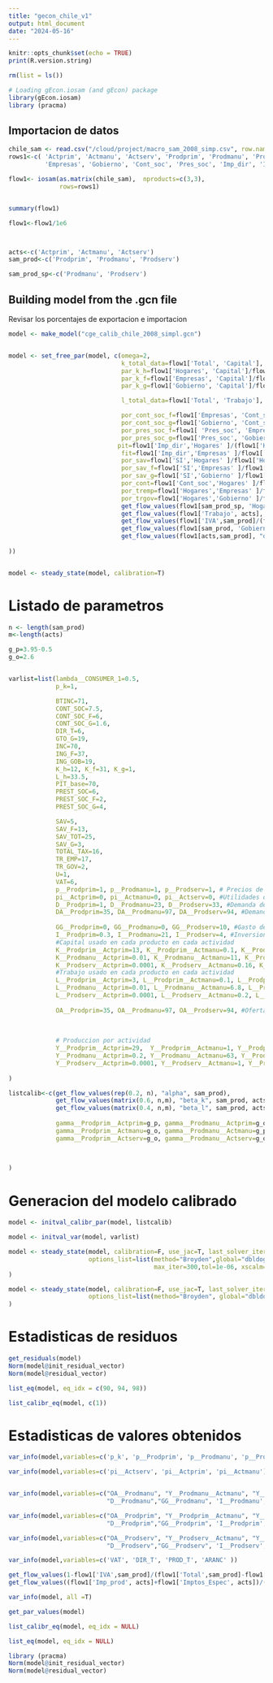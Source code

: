 ```yaml
---
title: "gecon_chile_v1"
output: html_document
date: "2024-05-16"
---
```


```r
knitr::opts_chunk$set(echo = TRUE)
print(R.version.string)

rm(list = ls())

# Loading gEcon.iosam (and gEcon) package
library(gEcon.iosam)
library (pracma)
```

## Importacion de datos



```r
chile_sam <- read.csv("/cloud/project/macro_sam_2008_simp.csv", row.names=1)
rows1<-c( 'Actprim', 'Actmanu', 'Actserv', 'Prodprim', 'Prodmanu', 'Prodserv', 'Trabajo', 'Capital', 'Hogares',
          'Empresas', 'Gobierno', 'Cont_soc', 'Pres_soc', 'Imp_dir', 'IVA', 'SI', 'Total')

flow1<- iosam(as.matrix(chile_sam),  nproducts=c(3,3),
              rows=rows1)


summary(flow1)

flow1<-flow1/1e6



acts<-c('Actprim', 'Actmanu', 'Actserv')
sam_prod<-c('Prodprim', 'Prodmanu', 'Prodserv')

sam_prod_sp<-c('Prodmanu', 'Prodserv')
```

## Building model from the .gcn file

Revisar los porcentajes de exportacion e importacion

```r


model <- make_model("cge_calib_chile_2008_simpl.gcn")


model <- set_free_par(model, c(omega=2,
                               k_total_data=flow1['Total', 'Capital'],
                               par_k_h=flow1['Hogares', 'Capital']/flow1['Total', 'Capital'],
                               par_k_f=flow1['Empresas', 'Capital']/flow1['Total', 'Capital'],
                               par_k_g=flow1['Gobierno', 'Capital']/flow1['Total', 'Capital'],

                               l_total_data=flow1['Total', 'Trabajo'],

                               por_cont_soc_f=flow1['Empresas', 'Cont_soc']/flow1['Total', 'Cont_soc'],
                               por_cont_soc_g=flow1['Gobierno', 'Cont_soc']/flow1['Total', 'Cont_soc'],
                               por_pres_soc_f=flow1[ 'Pres_soc', 'Empresas']/flow1['Total', 'Empresas'],
                               por_pres_soc_g=flow1['Pres_soc', 'Gobierno' ]/flow1['Total', 'Gobierno'],
                              pit=flow1['Imp_dir','Hogares' ]/(flow1['Hogares', 'Trabajo']+flow1['Hogares', 'Capital']), 
                               fit=flow1['Imp_dir','Empresas' ]/flow1['Empresas', 'Capital'],
                               por_sav=flow1['SI','Hogares' ]/flow1['Hogares', 'Total'],
                               por_sav_f=flow1['SI','Empresas' ]/flow1['Empresas', 'Total'],
                               por_sav_g=flow1['SI','Gobierno' ]/flow1['Gobierno', 'Total'],
                               por_cont=flow1['Cont_soc','Hogares' ]/flow1['Hogares', 'Total'],
                               por_tremp=flow1['Hogares','Empresas' ]/flow1['Empresas', 'Total'],
                               por_trgov=flow1['Hogares','Gobierno' ]/flow1['Gobierno', 'Total'],
                               get_flow_values(flow1[sam_prod_sp, 'Hogares'], "d_data", sam_prod_sp),
                               get_flow_values(flow1['Trabajo', acts], "l_data", acts),
                               get_flow_values(flow1['IVA',sam_prod]/(flow1['Total',sam_prod]-flow1['IVA',sam_prod]), "vat",sam_prod),
                               get_flow_values(flow1[sam_prod, 'Gobierno'], "data_gg_p",sam_prod),
                               get_flow_values(flow1[acts,sam_prod], "data_prod_s", acts, sam_prod)
                               
))


model <- steady_state(model, calibration=T)
```

# Listado de parametros

```r

n <- length(sam_prod)
m<-length(acts)

g_p=3.95-0.5
g_o=2.6


varlist=list(lambda__CONSUMER_1=0.5,
             p_k=1,

             BTINC=71,
             CONT_SOC=7.5,
             CONT_SOC_F=6,
             CONT_SOC_G=1.6,
             DIR_T=6,
             GTO_G=19,
             INC=70,
             ING_F=37,
             ING_GOB=19,
             K_h=12, K_f=31, K_g=1, 
             L_h=33.5,
             PIT_base=70,
             PREST_SOC=6,
             PREST_SOC_F=2,
             PREST_SOC_G=4,

             SAV=5,
             SAV_F=13,
             SAV_TOT=25,
             SAV_G=3,
             TOTAL_TAX=16,
             TR_EMP=17,
             TR_GOV=2,
             U=1,
             VAT=6,
             p__Prodprim=1, p__Prodmanu=1, p__Prodserv=1, # Precios de los bienes
             pi__Actprim=0, pi__Actmanu=0, pi__Actserv=0, #Utilidades de las industrias
             D__Prodprim=1, D__Prodmanu=23, D__Prodserv=33, #Demanda de los hogares
             DA__Prodprim=35, DA__Prodmanu=97, DA__Prodserv=94, #Demanda agregada por producto
             
             GG__Prodprim=0, GG__Prodmanu=0, GG__Prodserv=10, #Gasto de gobierno
             I__Prodprim=0.3, I__Prodmanu=21, I__Prodserv=4, #Inversion
             #Capital usado en cada producto en cada actividad
             K__Prodprim__Actprim=13, K__Prodprim__Actmanu=0.1, K__Prodprim__Actserv=0.2,
             K__Prodmanu__Actprim=0.01, K__Prodmanu__Actmanu=11, K__Prodmanu__Actserv=0.3,
             K__Prodserv__Actprim=0.0001, K__Prodserv__Actmanu=0.16, K__Prodserv__Actserv=23,
             #Trabajo usado en cada producto en cada actividad
             L__Prodprim__Actprim=3, L__Prodprim__Actmanu=0.1, L__Prodprim__Actserv=0.2, 
             L__Prodmanu__Actprim=0.01, L__Prodmanu__Actmanu=6.8, L__Prodmanu__Actserv=0.3, 
             L__Prodserv__Actprim=0.0001, L__Prodserv__Actmanu=0.2, L__Prodserv__Actserv=23,
            
             OA__Prodprim=35, OA__Prodmanu=97, OA__Prodserv=94, #Oferta agregada por producto
             
          
             
             # Produccion por actividad
             Y__Prodprim__Actprim=29,  Y__Prodprim__Actmanu=1, Y__Prodprim__Actserv=1,
             Y__Prodmanu__Actprim=0.2, Y__Prodmanu__Actmanu=63, Y__Prodmanu__Actserv=1,
             Y__Prodserv__Actprim=0.0001, Y__Prodserv__Actmanu=1, Y__Prodserv__Actserv=86
             
)

listcalib<-c(get_flow_values(rep(0.2, n), "alpha", sam_prod),
             get_flow_values(matrix(0.6, n,m), "beta_k", sam_prod, acts),
             get_flow_values(matrix(0.4, n,m), "beta_l", sam_prod, acts),
             
             gamma__Prodprim__Actprim=g_p, gamma__Prodmanu__Actprim=g_o, gamma__Prodserv__Actprim=g_o,
             gamma__Prodprim__Actmanu=g_o, gamma__Prodmanu__Actmanu=g_p, gamma__Prodserv__Actmanu=g_o,
             gamma__Prodprim__Actserv=g_o, gamma__Prodmanu__Actserv=g_o, gamma__Prodserv__Actserv=g_p
             

             
)

```



# Generacion del modelo calibrado

```r
model <- initval_calibr_par(model, listcalib)

model <- initval_var(model, varlist)

model <- steady_state(model, calibration=F, use_jac=T, last_solver_iter =F,
                      options_list=list(method="Broyden",global="dbldog", 
                                        max_iter=300,tol=1e-06, xscalm="auto", xtol=F)
)
```

```r
model <- steady_state(model, calibration=F, use_jac=T, last_solver_iter =F,
                      options_list=list(method="Broyden", global="dbldog",  max_iter=1000, tol=1e-6, xscalm="auto", xtol=1e-7), solver_status=F
)
```

# Estadisticas de residuos

```r
get_residuals(model)
Norm(model@init_residual_vector)
Norm(model@residual_vector)

```
```r
list_eq(model, eq_idx = c(90, 94, 98))
```

```r
list_calibr_eq(model, c(1))
```

 
# Estadisticas de valores obtenidos

```r
var_info(model,variables=c('p_k', 'p__Prodprim', 'p__Prodmanu', 'p__Prodserv'))

var_info(model,variables=c('pi__Actserv', 'pi__Actprim', 'pi__Actmanu'))


var_info(model,variables=c("OA__Prodmanu", "Y__Prodmanu__Actmanu", "Y__Prodmanu__Actprim", "Y__Prodmanu__Actserv",'M__Prodmanu','DA__Prodmanu',
                           "D__Prodmanu","GG__Prodmanu", 'I__Prodmanu', "EXPORT__Prodmanu", 'p__Prodmanu' ))

var_info(model,variables=c("OA__Prodprim", "Y__Prodprim__Actmanu", "Y__Prodprim__Actprim", "Y__Prodprim__Actserv",'M__Prodprim','DA__Prodprim',
                           "D__Prodprim","GG__Prodprim", 'I__Prodprim', "EXPORT__Prodprim", 'p__Prodprim' ))

var_info(model,variables=c("OA__Prodserv", "Y__Prodserv__Actmanu", "Y__Prodserv__Actprim", "Y__Prodserv__Actserv",'M__Prodserv','DA__Prodserv',
                           "D__Prodserv","GG__Prodserv", 'I__Prodserv', "EXPORT__Prodserv", 'p__Prodserv' ))

var_info(model,variables=c('VAT', 'DIR_T', 'PROD_T', 'ARANC' ))


```

```r
get_flow_values(1-flow1['IVA',sam_prod]/(flow1['Total',sam_prod]-flow1['IVA',sam_prod]), "vat",sam_prod)
get_flow_values((flow1['Imp_prod', acts]+flow1['Imptos_Espec', acts])/(flow1['Total', acts]-flow1['Imp_prod', acts]-flow1['Imptos_Espec', acts]), "t_prod", acts)
```
```r
var_info(model, all =T)
```

```r
get_par_values(model)
```


```r
list_calibr_eq(model, eq_idx = NULL)

```

```r
list_eq(model, eq_idx = NULL)
```


```r
library (pracma)
Norm(model@init_residual_vector)
Norm(model@residual_vector)

```



